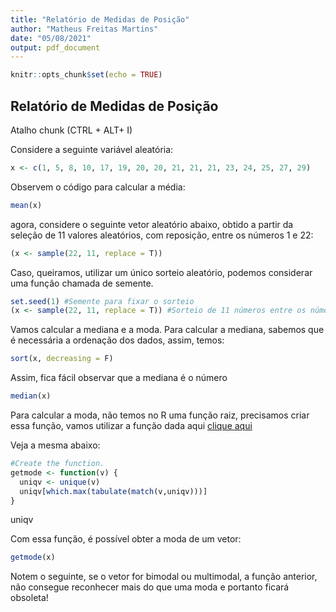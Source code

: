```yaml
---
title: "Relatório de Medidas de Posição"
author: "Matheus Freitas Martins"
date: "05/08/2021"
output: pdf_document
---
```


```r
knitr::opts_chunk$set(echo = TRUE)
```

## Relatório de Medidas de Posição    
Atalho chunk (CTRL + ALT+ I)

Considere a seguinte variável aleatória:

```r
x <- c(1, 5, 8, 10, 17, 19, 20, 20, 21, 21, 21, 23, 24, 25, 27, 29)
```

Observem o código para calcular a média:

```r
mean(x)
```

agora, considere o seguinte vetor aleatório abaixo, obtido a partir da seleção de 11 valores aleatórios, com reposição, entre os números 1 e 22:

```r
(x <- sample(22, 11, replace = T))
```
Caso, queiramos, utilizar um único sorteio aleatório, podemos considerar uma função chamada de semente.

```r
set.seed(1) #Semente para fixar o sorteio
(x <- sample(22, 11, replace = T)) #Sorteio de 11 números entre os números 1 e 22
```
Vamos calcular a mediana e a moda. Para calcular a mediana, sabemos que é necessária a ordenação dos dados, assim, temos: 

```r
sort(x, decreasing = F)
```
Assim, fica fácil observar que a mediana é o número

```r
median(x)
```
Para calcular a moda, não temos no R uma função raiz, precisamos criar essa função, vamos utilizar a função dada aqui [clique aqui](https://www.google.com/)

Veja a mesma abaixo: 

```r
#Create the function.
getmode <- function(v) {
  uniqv <- unique(v)
  uniqv[which.max(tabulate(match(v,uniqv)))]
}
```
uniqv

Com essa função, é possível obter a moda de um vetor:

```r
getmode(x)
```
Notem o seguinte, se o vetor for bimodal ou multimodal, a função anterior, não consegue reconhecer mais do que uma moda e portanto ficará obsoleta!




